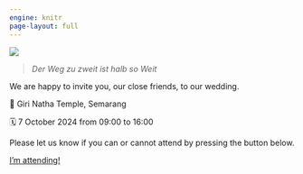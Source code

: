 ```yaml
---
engine: knitr
page-layout: full
---
```


::: {.justify}

![](./img/IMG_5104.JPEG)

> _Der Weg zu zweit ist halb so Weit_

We are happy to invite you, our close friends, to our wedding. 

📍 Giri Natha Temple, Semarang

🗓️ 7 October 2024 from 09:00 to 16:00

Please let us know if you can or cannot attend by pressing the button below.

<a href="https://forms.gle/VCv5T69utg9H64zN6" class="btn btn-primary" type="button">I'm attending!</a>

:::

